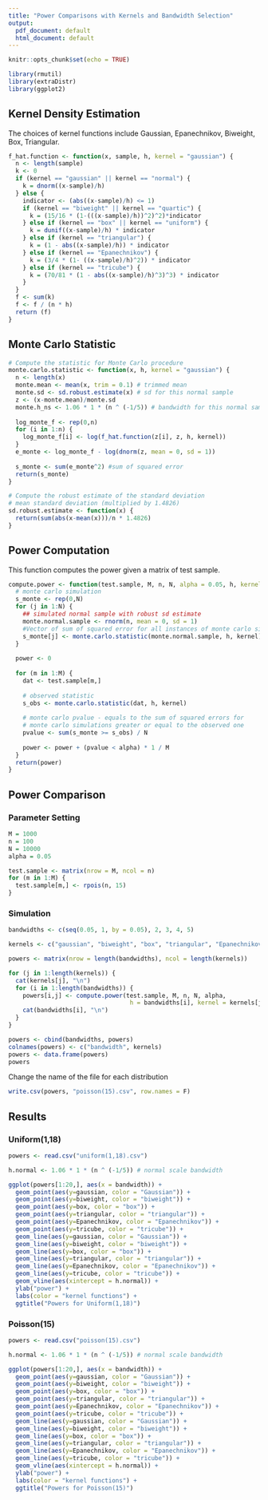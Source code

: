 ---
title: "Power Comparisons with Kernels and Bandwidth Selection"
output:
  pdf_document: default
  html_document: default
---

```{r setup, include=FALSE}
knitr::opts_chunk$set(echo = TRUE)
```

```{r, message=F, warning=F}
library(rmutil)
library(extraDistr)
library(ggplot2)
```


## Kernel Density Estimation
The choices of kernel functions include Gaussian, Epanechnikov, Biweight, Box, Triangular.
```{r}
f_hat.function <- function(x, sample, h, kernel = "gaussian") {
  n <- length(sample)
  k <- 0
  if (kernel == "gaussian" || kernel == "normal") {
    k = dnorm((x-sample)/h)
  } else {
    indicator <- (abs((x-sample)/h) <= 1)
    if (kernel == "biweight" || kernel == "quartic") {
      k = (15/16 * (1-(((x-sample)/h))^2)^2)*indicator
    } else if (kernel == "box" || kernel == "uniform") {
      k = dunif((x-sample)/h) * indicator
    } else if (kernel == "triangular") {
      k = (1 - abs((x-sample)/h)) * indicator
    } else if (kernel == "Epanechnikov") {
      k = (3/4 * (1- ((x-sample)/h)^2)) * indicator
    } else if (kernel == "tricube") {
      k = (70/81 * (1 - abs((x-sample)/h)^3)^3) * indicator
    }
  }
  f <- sum(k)
  f <- f / (n * h)
  return (f)
}
```


## Monte Carlo Statistic
```{r}
# Compute the statistic for Monte Carlo procedure
monte.carlo.statistic <- function(x, h, kernel = "gaussian") {
  n <- length(x)
  monte.mean <- mean(x, trim = 0.1) # trimmed mean
  monte.sd <- sd.robust.estimate(x) # sd for this normal sample
  z <- (x-monte.mean)/monte.sd
  monte.h_ns <- 1.06 * 1 * (n ^ (-1/5)) # bandwidth for this normal sample
  
  log_monte_f <- rep(0,n)
  for (i in 1:n) {
    log_monte_f[i] <- log(f_hat.function(z[i], z, h, kernel))
  }
  e_monte <- log_monte_f - log(dnorm(z, mean = 0, sd = 1))
  
  s_monte <- sum(e_monte^2) #sum of squared error
  return(s_monte)
}

# Compute the robust estimate of the standard deviation
# mean standard deviation (multiplied by 1.4826)
sd.robust.estimate <- function(x) {
  return(sum(abs(x-mean(x)))/n * 1.4826)
}
```


## Power Computation
This function computes the power given a matrix of test sample.  
```{r}
compute.power <- function(test.sample, M, n, N, alpha = 0.05, h, kernel = "gaussian") {
  # monte carlo simulation
  s_monte <- rep(0,N)
  for (j in 1:N) {
    ## simulated normal sample with robust sd estimate
    monte.normal.sample <- rnorm(n, mean = 0, sd = 1)
    #Vector of sum of squared error for all instances of monte carlo simulations
    s_monte[j] <- monte.carlo.statistic(monte.normal.sample, h, kernel) 
  }
  
  power <- 0
  
  for (m in 1:M) {
    dat <- test.sample[m,]
      
    # observed statistic
    s_obs <- monte.carlo.statistic(dat, h, kernel)
  
    # monte carlo pvalue - equals to the sum of squared errors for 
    # monte carlo simulations greater or equal to the observed one
    pvalue <- sum(s_monte >= s_obs) / N 
  
    power <- power + (pvalue < alpha) * 1 / M
  }
  return(power)
}
```


## Power Comparison

### Parameter Setting
\begin{itemize} 
\item $M = \text{number of test samples to compute a power}$
\item $n = \text{sample size of each test sample}$
\item $N = \text{number of independent normal sample to simulate a TS band}$ 
\item $\alpha = \text{type I error}$
\item $\text{test.sample}=\text{matrix of test sample, must be an } M\times n \text{ matrix}$
\end{itemize}
```{r, eval=F}
M = 1000
n = 100
N = 10000
alpha = 0.05
```


```{r, eval=F}
test.sample <- matrix(nrow = M, ncol = n)
for (m in 1:M) {
  test.sample[m,] <- rpois(n, 15)
}
```


### Simulation
```{r, eval=F}
bandwidths <- c(seq(0.05, 1, by = 0.05), 2, 3, 4, 5)

kernels <- c("gaussian", "biweight", "box", "triangular", "Epanechnikov", "tricube")

powers <- matrix(nrow = length(bandwidths), ncol = length(kernels))

for (j in 1:length(kernels)) {
  cat(kernels[j], "\n")
  for (i in 1:length(bandwidths)) {
    powers[i,j] <- compute.power(test.sample, M, n, N, alpha, 
                                  h = bandwidths[i], kernel = kernels[j])
    cat(bandwidths[i], "\n")
  }
}
``` 

```{r, eval=F}
powers <- cbind(bandwidths, powers)
colnames(powers) <- c("bandwidth", kernels)
powers <- data.frame(powers)
powers
```

Change the name of the file for each distribution
```{r, eval=F}
write.csv(powers, "poisson(15).csv", row.names = F)
```



## Results
### Uniform(1,18)
```{r}
powers <- read.csv("uniform(1,18).csv")
```

```{r}
h.normal <- 1.06 * 1 * (n ^ (-1/5)) # normal scale bandwidth

ggplot(powers[1:20,], aes(x = bandwidth)) +
  geom_point(aes(y=gaussian, color = "Gaussian")) +
  geom_point(aes(y=biweight, color = "biweight")) +
  geom_point(aes(y=box, color = "box")) +
  geom_point(aes(y=triangular, color = "triangular")) +
  geom_point(aes(y=Epanechnikov, color = "Epanechnikov")) +
  geom_point(aes(y=tricube, color = "tricube")) +
  geom_line(aes(y=gaussian, color = "Gaussian")) +
  geom_line(aes(y=biweight, color = "biweight")) +
  geom_line(aes(y=box, color = "box")) +
  geom_line(aes(y=triangular, color = "triangular")) +
  geom_line(aes(y=Epanechnikov, color = "Epanechnikov")) +
  geom_line(aes(y=tricube, color = "tricube")) +
  geom_vline(aes(xintercept = h.normal)) +
  ylab("power") + 
  labs(color = "kernel functions") +
  ggtitle("Powers for Uniform(1,18)")
```

### Poisson(15)
```{r}
powers <- read.csv("poisson(15).csv")
```

```{r}
h.normal <- 1.06 * 1 * (n ^ (-1/5)) # normal scale bandwidth

ggplot(powers[1:20,], aes(x = bandwidth)) +
  geom_point(aes(y=gaussian, color = "Gaussian")) +
  geom_point(aes(y=biweight, color = "biweight")) +
  geom_point(aes(y=box, color = "box")) +
  geom_point(aes(y=triangular, color = "triangular")) +
  geom_point(aes(y=Epanechnikov, color = "Epanechnikov")) +
  geom_point(aes(y=tricube, color = "tricube")) +
  geom_line(aes(y=gaussian, color = "Gaussian")) +
  geom_line(aes(y=biweight, color = "biweight")) +
  geom_line(aes(y=box, color = "box")) +
  geom_line(aes(y=triangular, color = "triangular")) +
  geom_line(aes(y=Epanechnikov, color = "Epanechnikov")) +
  geom_line(aes(y=tricube, color = "tricube")) +
  geom_vline(aes(xintercept = h.normal)) +
  ylab("power") + 
  labs(color = "kernel functions") +
  ggtitle("Powers for Poisson(15)")
```

